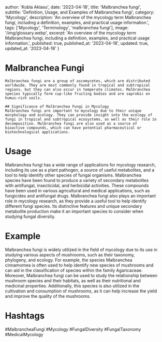 
  author: 'Kobla Aklasu',
  date: '2023-04-18',
  title: 'Malbranchea fungi',
  subtitle: 'Definition, Usage, and Examples of Malbranchea fungi',
  category: 'Mycology',
  description: 'An overview of the mycology term Malbranchea fungi, including a definition, examples, and practical usage information.',
  tags: ['Mycology', 'Terminology', 'malbranchea fungi'],
  image: '/img/glossary.webp',
  excerpt: 'An overview of the mycology term Malbranchea fungi, including a definition, examples, and practical usage information.',
  published: true,
  published_at: '2023-04-18',
  updated: true,
  updated_at: '2023-04-18'
}




# Malbranchea Fungi
    Malbranchea fungi are a group of ascomycetes, which are distributed worldwide. They are most commonly found in tropical and subtropical regions, but they can also occur in temperate climates. Malbranchea species typically form cup-like fruiting bodies and are saprobic on humus-rich soils.
    
    ## Significance of Malbranchea Fungi in Mycology
    Malbranchea fungi are important to mycology due to their unique morphology and ecology. They can provide insight into the ecology of fungi in tropical and subtropical ecosystems, as well as their role in decomposition. Malbranchea fungi are also used as a source of bioactive compounds, which can have potential pharmaceutical or biotechnological applications.

# Usage

Malbranchea fungi has a wide range of applications for mycology research, including its use as a plant pathogen, a source of useful metabolites, and a tool to help identify other species of fungal organisms. Malbranchea species have been found to produce a variety of secondary metabolites with antifungal, insecticidal, and herbicidal activities. These compounds have been used in various agricultural and medical applications, such as fungicides and antifungal drugs. Malbranchea fungi also plays an important role in mycology research, as they provide a useful tool to help identify different fungi species. Its distinctive features and unique secondary metabolite production make it an important species to consider when studying fungal diversity.

# Example

Malbranchea fungi is widely utilized in the field of mycology due to its use in studying various aspects of mushrooms, such as their taxonomy, phylogeny, and ecology. For example, the species Malbranchea cinnamomea is often used to help identify new species of mushrooms and can aid in the classification of species within the family Agaricaceae. Moreover, Malbranchea fungi can be used to study the relationship between mushroom species and their habitats, as well as their nutritional and medicinal properties. Additionally, this species is also utilized in the cultivation and consumption of mushrooms, as it can help increase the yield and improve the quality of the mushrooms.

# Hashtags

#MalbrancheaFungi #Mycology #FungalDiversity #FungalTaxonomy #MedicalMycology

